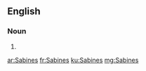 ==English==

===Noun===
{{head|en|plural}}

# {{plural of|Sabine|lang=en|nocat=1}}

[[ar:Sabines]]
[[fr:Sabines]]
[[ku:Sabines]]
[[mg:Sabines]]